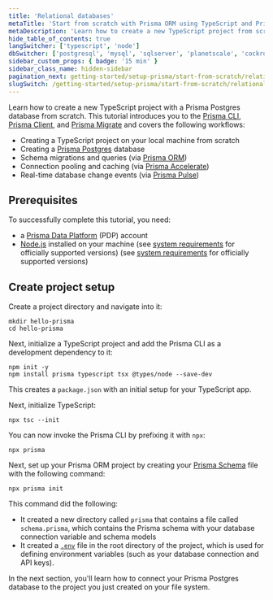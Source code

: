 ```yaml
---
title: 'Relational databases'
metaTitle: 'Start from scratch with Prisma ORM using TypeScript and Prisma Postgres (15 min)'
metaDescription: 'Learn how to create a new TypeScript project from scratch by connecting Prisma ORM to your Prisma Postgres database and generating a Prisma Client for database access.'
hide_table_of_contents: true
langSwitcher: ['typescript', 'node']
dbSwitcher: ['postgresql', 'mysql', 'sqlserver', 'planetscale', 'cockroachdb', 'prismaPostgres']
sidebar_custom_props: { badge: '15 min' }
sidebar_class_name: hidden-sidebar
pagination_next: getting-started/setup-prisma/start-from-scratch/relational-databases/connect-your-database-typescript-prismaPostgres
slugSwitch: /getting-started/setup-prisma/start-from-scratch/relational-databases-
---
```


Learn how to create a new TypeScript project with a Prisma Postgres database from scratch. This tutorial introduces you to the [Prisma CLI](/orm/tools/prisma-cli), [Prisma Client](/orm/prisma-client), and [Prisma Migrate](/orm/prisma-migrate) and covers the following workflows:

- Creating a TypeScript project on your local machine from scratch
- Creating a [Prisma Postgres](https://www.prisma.io/postgres?utm_source=docs) database
- Schema migrations and queries (via [Prisma ORM](https://www.prisma.io/orm))
- Connection pooling and caching (via [Prisma Accelerate](https://www.prisma.io/accelerate))
- Real-time database change events (via [Prisma Pulse](https://www.prisma.io/pulse))

## Prerequisites

To successfully complete this tutorial, you need:
- a [Prisma Data Platform](https://console.prisma.io/) (PDP) account
- [Node.js](https://nodejs.org/en/) installed on your machine (see [system requirements](/orm/reference/system-requirements) for officially supported versions) (see [system requirements](/orm/reference/system-requirements) for officially supported versions)

## Create project setup

Create a project directory and navigate into it:

```terminal copy
mkdir hello-prisma
cd hello-prisma
```

Next, initialize a TypeScript project and add the Prisma CLI as a development dependency to it:

```terminal copy
npm init -y
npm install prisma typescript tsx @types/node --save-dev
```

This creates a `package.json` with an initial setup for your TypeScript app.

Next, initialize TypeScript:

```terminal copy
npx tsc --init
```

You can now invoke the Prisma CLI by prefixing it with `npx`:

```terminal
npx prisma
```

Next, set up your Prisma ORM project by creating your [Prisma Schema](/orm/prisma-schema) file with the following command:

```terminal copy
npx prisma init
```

This command did the following:

- It created a new directory called `prisma` that contains a file called `schema.prisma`, which contains the Prisma schema with your database connection variable and schema models
- It created a [`.env`](/orm/more/development-environment/environment-variables) file in the root directory of the project, which is used for defining environment variables (such as your database connection and API keys).

In the next section, you'll learn how to connect your Prisma Postgres database to the project you just created on your file system.